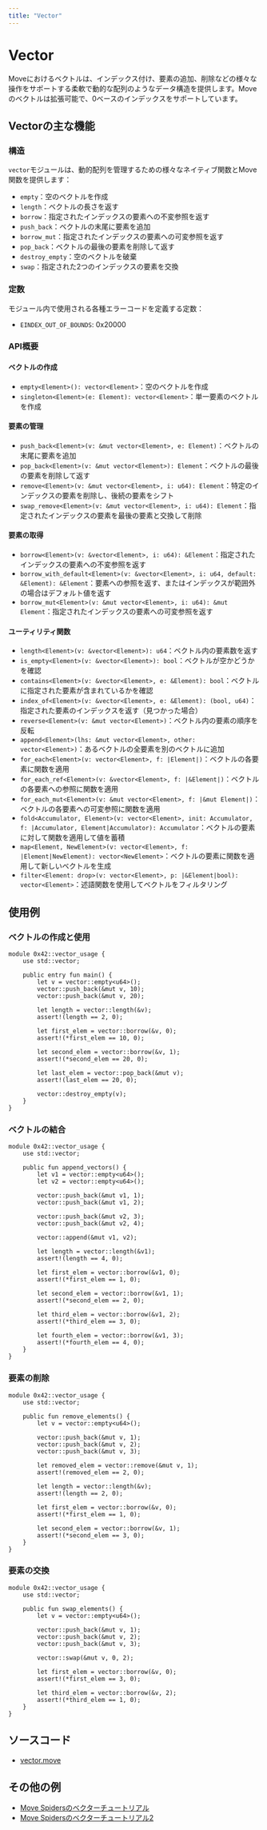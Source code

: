 ```yaml
---
title: "Vector"
---
```


# Vector

Moveにおけるベクトルは、インデックス付け、要素の追加、削除などの様々な操作をサポートする柔軟で動的な配列のようなデータ構造を提供します。Moveのベクトルは拡張可能で、0ベースのインデックスをサポートしています。

## Vectorの主な機能

### 構造

`vector`モジュールは、動的配列を管理するための様々なネイティブ関数とMove関数を提供します：

- `empty`：空のベクトルを作成
- `length`：ベクトルの長さを返す
- `borrow`：指定されたインデックスの要素への不変参照を返す
- `push_back`：ベクトルの末尾に要素を追加
- `borrow_mut`：指定されたインデックスの要素への可変参照を返す
- `pop_back`：ベクトルの最後の要素を削除して返す
- `destroy_empty`：空のベクトルを破棄
- `swap`：指定された2つのインデックスの要素を交換

### 定数

モジュール内で使用される各種エラーコードを定義する定数：

- `EINDEX_OUT_OF_BOUNDS`: 0x20000

### API概要

#### ベクトルの作成

- `empty<Element>(): vector<Element>`：空のベクトルを作成
- `singleton<Element>(e: Element): vector<Element>`：単一要素のベクトルを作成

#### 要素の管理

- `push_back<Element>(v: &mut vector<Element>, e: Element)`：ベクトルの末尾に要素を追加
- `pop_back<Element>(v: &mut vector<Element>): Element`：ベクトルの最後の要素を削除して返す
- `remove<Element>(v: &mut vector<Element>, i: u64): Element`：特定のインデックスの要素を削除し、後続の要素をシフト
- `swap_remove<Element>(v: &mut vector<Element>, i: u64): Element`：指定されたインデックスの要素を最後の要素と交換して削除

#### 要素の取得

- `borrow<Element>(v: &vector<Element>, i: u64): &Element`：指定されたインデックスの要素への不変参照を返す
- `borrow_with_default<Element>(v: &vector<Element>, i: u64, default: &Element): &Element`：要素への参照を返す、またはインデックスが範囲外の場合はデフォルト値を返す
- `borrow_mut<Element>(v: &mut vector<Element>, i: u64): &mut Element`：指定されたインデックスの要素への可変参照を返す

#### ユーティリティ関数

- `length<Element>(v: &vector<Element>): u64`：ベクトル内の要素数を返す
- `is_empty<Element>(v: &vector<Element>): bool`：ベクトルが空かどうかを確認
- `contains<Element>(v: &vector<Element>, e: &Element): bool`：ベクトルに指定された要素が含まれているかを確認
- `index_of<Element>(v: &vector<Element>, e: &Element): (bool, u64)`：指定された要素のインデックスを返す（見つかった場合）
- `reverse<Element>(v: &mut vector<Element>)`：ベクトル内の要素の順序を反転
- `append<Element>(lhs: &mut vector<Element>, other: vector<Element>)`：あるベクトルの全要素を別のベクトルに追加
- `for_each<Element>(v: vector<Element>, f: |Element|)`：ベクトルの各要素に関数を適用
- `for_each_ref<Element>(v: &vector<Element>, f: |&Element|)`：ベクトルの各要素への参照に関数を適用
- `for_each_mut<Element>(v: &mut vector<Element>, f: |&mut Element|)`：ベクトルの各要素への可変参照に関数を適用
- `fold<Accumulator, Element>(v: vector<Element>, init: Accumulator, f: |Accumulator, Element|Accumulator): Accumulator`：ベクトルの要素に対して関数を適用して値を蓄積
- `map<Element, NewElement>(v: vector<Element>, f: |Element|NewElement): vector<NewElement>`：ベクトルの要素に関数を適用して新しいベクトルを生成
- `filter<Element: drop>(v: vector<Element>, p: |&Element|bool): vector<Element>`：述語関数を使用してベクトルをフィルタリング

## 使用例

### ベクトルの作成と使用

```move filename="vector.move"
module 0x42::vector_usage {
    use std::vector;

    public entry fun main() {
        let v = vector::empty<u64>();
        vector::push_back(&mut v, 10);
        vector::push_back(&mut v, 20);

        let length = vector::length(&v);
        assert!(length == 2, 0);

        let first_elem = vector::borrow(&v, 0);
        assert!(*first_elem == 10, 0);

        let second_elem = vector::borrow(&v, 1);
        assert!(*second_elem == 20, 0);

        let last_elem = vector::pop_back(&mut v);
        assert!(last_elem == 20, 0);

        vector::destroy_empty(v);
    }
}
```

### ベクトルの結合

```move filename="vector.move"
module 0x42::vector_usage {
    use std::vector;

    public fun append_vectors() {
        let v1 = vector::empty<u64>();
        let v2 = vector::empty<u64>();

        vector::push_back(&mut v1, 1);
        vector::push_back(&mut v1, 2);

        vector::push_back(&mut v2, 3);
        vector::push_back(&mut v2, 4);

        vector::append(&mut v1, v2);

        let length = vector::length(&v1);
        assert!(length == 4, 0);

        let first_elem = vector::borrow(&v1, 0);
        assert!(*first_elem == 1, 0);

        let second_elem = vector::borrow(&v1, 1);
        assert!(*second_elem == 2, 0);

        let third_elem = vector::borrow(&v1, 2);
        assert!(*third_elem == 3, 0);

        let fourth_elem = vector::borrow(&v1, 3);
        assert!(*fourth_elem == 4, 0);
    }
}
```

### 要素の削除

```move filename="vector.move"
module 0x42::vector_usage {
    use std::vector;

    public fun remove_elements() {
        let v = vector::empty<u64>();

        vector::push_back(&mut v, 1);
        vector::push_back(&mut v, 2);
        vector::push_back(&mut v, 3);

        let removed_elem = vector::remove(&mut v, 1);
        assert!(removed_elem == 2, 0);

        let length = vector::length(&v);
        assert!(length == 2, 0);

        let first_elem = vector::borrow(&v, 0);
        assert!(*first_elem == 1, 0);

        let second_elem = vector::borrow(&v, 1);
        assert!(*second_elem == 3, 0);
    }
}
```

### 要素の交換

```move filename="vector.move"
module 0x42::vector_usage {
    use std::vector;

    public fun swap_elements() {
        let v = vector::empty<u64>();

        vector::push_back(&mut v, 1);
        vector::push_back(&mut v, 2);
        vector::push_back(&mut v, 3);

        vector::swap(&mut v, 0, 2);

        let first_elem = vector::borrow(&v, 0);
        assert!(*first_elem == 3, 0);

        let third_elem = vector::borrow(&v, 2);
        assert!(*third_elem == 1, 0);
    }
}
```

## ソースコード

- [vector.move](https://github.com/aptos-labs/aptos-core/blob/main/third_party/move/move-stdlib/sources/vector.move)

## その他の例

- [Move Spidersのベクターチュートリアル](https://movespiders.com/courses/modules/datastructures/lessonId/1)
- [Move Spidersのベクターチュートリアル2](https://movespiders.com/courses/modules/basics/lessonId/7)
